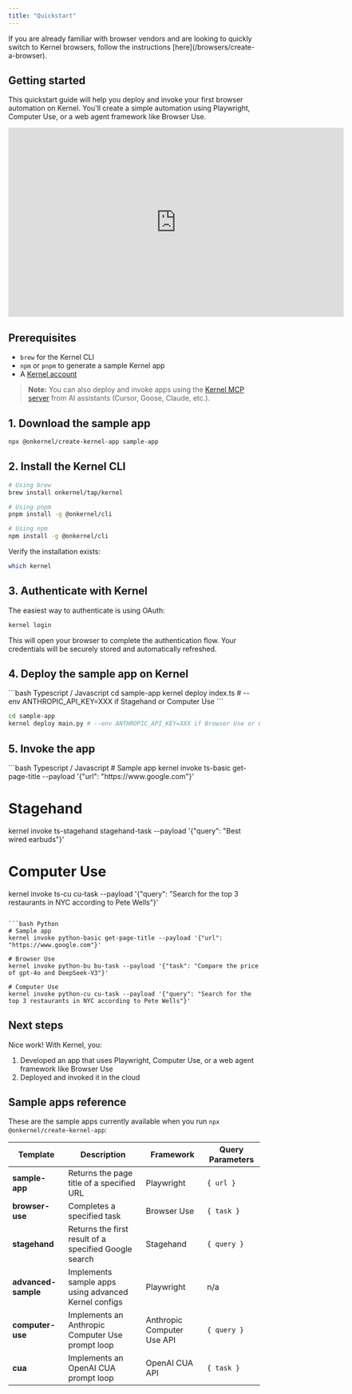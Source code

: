 ```yaml
---
title: "Quickstart"
---
```


<Info>
If you are already familiar with browser vendors and are looking to quickly switch to Kernel browsers, follow the instructions [here](/browsers/create-a-browser).
</Info>

## Getting started

This quickstart guide will help you deploy and invoke your first browser automation on Kernel. You'll create a simple automation using Playwright, Computer Use, or a web agent framework like Browser Use.

<iframe width="672" height="378" src="https://www.youtube.com/embed/trMR8HM0Zgs?si=MBPx3qeT7oI78z45" title="Kernel Quickstart Video" frameborder="0" allow="accelerometer; autoplay; clipboard-write; encrypted-media; gyroscope; picture-in-picture; web-share" referrerpolicy="strict-origin-when-cross-origin" allowfullscreen></iframe>


## Prerequisites

- `brew` for the Kernel CLI
- `npm` or `pnpm` to generate a sample Kernel app
- A [Kernel account](https://dashboard.onkernel.com/sign-up)

> **Note:** You can also deploy and invoke apps using the [Kernel MCP server](/reference/mcp-server) from AI assistants (Cursor, Goose, Claude, etc.).

## 1. Download the sample app

```bash
npx @onkernel/create-kernel-app sample-app
```

## 2. Install the Kernel CLI

```bash
# Using brew
brew install onkernel/tap/kernel

# Using pnpm
pnpm install -g @onkernel/cli

# Using npm
npm install -g @onkernel/cli
```

Verify the installation exists:

```bash
which kernel
```

## 3. Authenticate with Kernel

The easiest way to authenticate is using OAuth:

```bash
kernel login
```

This will open your browser to complete the authentication flow. Your credentials will be securely stored and automatically refreshed.

## 4. Deploy the sample app on Kernel

<CodeGroup>
```bash Typescript / Javascript
cd sample-app
kernel deploy index.ts # --env ANTHROPIC_API_KEY=XXX if Stagehand or Computer Use
```

```bash Python
cd sample-app
kernel deploy main.py # --env ANTHROPIC_API_KEY=XXX if Browser Use or Computer Use
```

</CodeGroup>

## 5. Invoke the app

<CodeGroup>
```bash Typescript / Javascript
# Sample app
kernel invoke ts-basic get-page-title --payload '{"url": "https://www.google.com"}'

# Stagehand
kernel invoke ts-stagehand stagehand-task --payload '{"query": "Best wired earbuds"}'

# Computer Use
kernel invoke ts-cu cu-task --payload '{"query": "Search for the top 3 restaurants in NYC according to Pete Wells"}'
```

```bash Python
# Sample app
kernel invoke python-basic get-page-title --payload '{"url": "https://www.google.com"}'

# Browser Use
kernel invoke python-bu bu-task --payload '{"task": "Compare the price of gpt-4o and DeepSeek-V3"}'

# Computer Use
kernel invoke python-cu cu-task --payload '{"query": "Search for the top 3 restaurants in NYC according to Pete Wells"}'
```

</CodeGroup>

## Next steps

Nice work! With Kernel, you:

1. Developed an app that uses Playwright, Computer Use, or a web agent framework like Browser Use
2. Deployed and invoked it in the cloud

## Sample apps reference

These are the sample apps currently available when you run `npx @onkernel/create-kernel-app`:

| Template               | Description                                               | Framework                  | Query Parameters |
|------------------------|-----------------------------------------------------------|----------------------------|------------------|
| **sample-app**         | Returns the page title of a specified URL                 | Playwright                 | `{ url }`        |
| **browser-use**        | Completes a specified task                                | Browser Use                | `{ task }`       |
| **stagehand**          | Returns the first result of a specified Google search     | Stagehand                  | `{ query }`      |
| **advanced-sample**    | Implements sample apps using advanced Kernel configs      | Playwright                 | n/a              |
| **computer-use**       | Implements an Anthropic Computer Use prompt loop          | Anthropic Computer Use API | `{ query }`      |
| **cua**                | Implements an OpenAI CUA prompt loop                      | OpenAI CUA API             | `{ task }`       |
